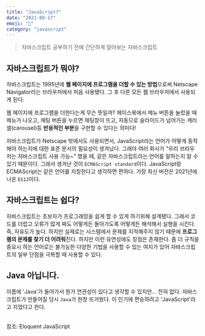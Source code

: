 ```yaml
---
title: "JavaScript?"
date: "2021-08-17"
emoji: "😬"
category: "javascript"
---
```

> 자바스크립트 공부하기 전에 간단하게 알아보는 자바스크립트

## 자바스크립트가 뭐야?
자바스크립트는 1995년에 **웹 페이지에 프로그램을 더할 수 있는 방법**으로써 Netscape Navigator라는 브라우저에서 처음 사용됐다. 그 후 다른 모든 웹 브라우저에서 사용되게 된다.

웹 페이지에 프로그램을 더한다는게 무슨 뜻일까? 페이스북에서 메뉴 버튼을 눌렀을 때 메뉴가 나오고, 채팅 버튼을 누르면 채팅창이 뜨고, 자동으로 슬라이드가 넘어가는 캐러셀(carousel)등 **반응적인 부분**을 구현할 수 있다는 의미다!

자바스크립트가 Netscape 밖에서도 사용되면서, JavaScript라는 언어가 어떻게 동작해야 하는지에 대한 표준 문서의 필요성이 생겨났다. 그래야 여러 회사가 "우리 브라우저는 자바스크립트 사용 가능~" 했을 때, 같은 자바스크립트라는 언어를 말하는지 알 수 있기 때문이다.
그래서 생겨난 것이 `ECMAScript standard`이다. JavaScript랑 ECMAScript는 같은 언어를 지칭한다고 생각하면 편하다. 가장 최신 버전은 2021년에 나온 `ES12`이다.

## 자바스크립트는 쉽다?
자바스크립트는 초보자가 프로그래밍을 쉽게 할 수 있게 하기위해 설계됐다. 그래서 코드를 더럽고 오류가 많게 짜도 어떻게든 돌아가도록 어떻게든 해석해서 실행을 시킨다. 즉, 자유도가 높다.
하지만 실제로는 시스템에서 문제를 지적해주지 않기 때문에 **프로그램의 문제를 찾기 더 어려워**진다. 하지만 이런 유연성에도 장점은 존재한다. 좀 더 규칙을 중요시 하는 언어로는 불가능한 다양한 기법을 사용할 수 있는 여지가 있어 자바스크립트의 일부 단점을 극복할 때 사용할 수 있다.

## Java 아닙니다.
이름에 'Java'가 들어가서 뭔가 연관성이 있다고 생각할 수 있지만... 전혀 없다. 자바스크립트가 만들어질 당시 `Java`가 한창 뜨거웠다. 이 인기에 편승하려고 'JavaScript'라고 지었다고 한다.

<br />
참조: Eloquent JavaScript
